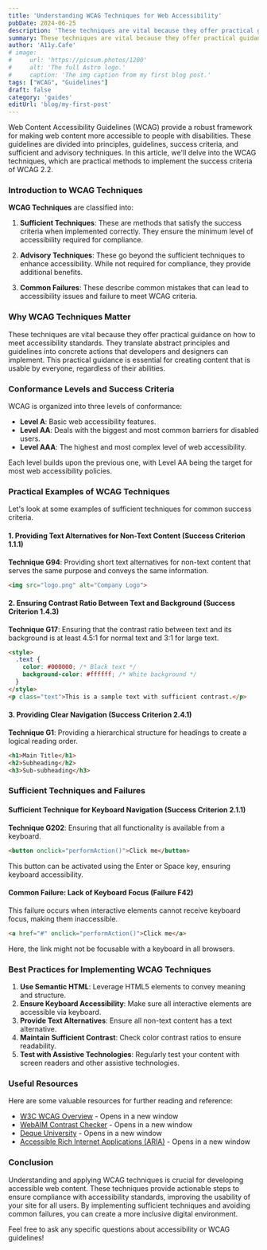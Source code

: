 ```yaml
---
title: 'Understanding WCAG Techniques for Web Accessibility'
pubDate: 2024-06-25
description: 'These techniques are vital because they offer practical guidance on how to meet accessibility standards. '
summary: These techniques are vital because they offer practical guidance on how to meet accessibility standards. They translate abstract principles and guidelines into concrete actions that developers and designers can implement. This practical guidance is essential for creating content that is usable by everyone, regardless of their abilities.
author: 'A11y.Cafe'
# image:
#     url: 'https://picsum.photos/1200'
#     alt: 'The full Astro logo.'
#     caption: 'The img caption from my first blog post.'
tags: ["WCAG", "Guidelines"]
draft: false
category: 'guides'
editUrl: 'blog/my-first-post'
---
```


Web Content Accessibility Guidelines (WCAG) provide a robust framework for making web content more accessible to people with disabilities. These guidelines are divided into principles, guidelines, success criteria, and sufficient and advisory techniques. In this article, we'll delve into the WCAG techniques, which are practical methods to implement the success criteria of WCAG 2.2.

### Introduction to WCAG Techniques

**WCAG Techniques** are classified into:

1. **Sufficient Techniques**: These are methods that satisfy the success criteria when implemented correctly. They ensure the minimum level of accessibility required for compliance.

2. **Advisory Techniques**: These go beyond the sufficient techniques to enhance accessibility. While not required for compliance, they provide additional benefits.

3. **Common Failures**: These describe common mistakes that can lead to accessibility issues and failure to meet WCAG criteria.

### Why WCAG Techniques Matter

These techniques are vital because they offer practical guidance on how to meet accessibility standards. They translate abstract principles and guidelines into concrete actions that developers and designers can implement. This practical guidance is essential for creating content that is usable by everyone, regardless of their abilities.

### Conformance Levels and Success Criteria

WCAG is organized into three levels of conformance:

- **Level A**: Basic web accessibility features.
- **Level AA**: Deals with the biggest and most common barriers for disabled users.
- **Level AAA**: The highest and most complex level of web accessibility.

Each level builds upon the previous one, with Level AA being the target for most web accessibility policies.

### Practical Examples of WCAG Techniques

Let's look at some examples of sufficient techniques for common success criteria.

#### 1. Providing Text Alternatives for Non-Text Content (Success Criterion 1.1.1)

**Technique G94**: Providing short text alternatives for non-text content that serves the same purpose and conveys the same information.

```html
<img src="logo.png" alt="Company Logo">
```

#### 2. Ensuring Contrast Ratio Between Text and Background (Success Criterion 1.4.3)

**Technique G17**: Ensuring that the contrast ratio between text and its background is at least 4.5:1 for normal text and 3:1 for large text.

```html
<style>
  .text {
    color: #000000; /* Black text */
    background-color: #ffffff; /* White background */
  }
</style>
<p class="text">This is a sample text with sufficient contrast.</p>
```

#### 3. Providing Clear Navigation (Success Criterion 2.4.1)

**Technique G1**: Providing a hierarchical structure for headings to create a logical reading order.

```html
<h1>Main Title</h1>
<h2>Subheading</h2>
<h3>Sub-subheading</h3>
```

### Sufficient Techniques and Failures

#### Sufficient Technique for Keyboard Navigation (Success Criterion 2.1.1)

**Technique G202**: Ensuring that all functionality is available from a keyboard.

```html
<button onclick="performAction()">Click me</button>
```

This button can be activated using the Enter or Space key, ensuring keyboard accessibility.

#### Common Failure: Lack of Keyboard Focus (Failure F42)

This failure occurs when interactive elements cannot receive keyboard focus, making them inaccessible.

```html
<a href="#" onclick="performAction()">Click me</a>
```

Here, the link might not be focusable with a keyboard in all browsers.

### Best Practices for Implementing WCAG Techniques

1. **Use Semantic HTML**: Leverage HTML5 elements to convey meaning and structure.
2. **Ensure Keyboard Accessibility**: Make sure all interactive elements are accessible via keyboard.
3. **Provide Text Alternatives**: Ensure all non-text content has a text alternative.
4. **Maintain Sufficient Contrast**: Check color contrast ratios to ensure readability.
5. **Test with Assistive Technologies**: Regularly test your content with screen readers and other assistive technologies.

### Useful Resources

Here are some valuable resources for further reading and reference:

- [W3C WCAG Overview](https://www.w3.org/WAI/standards-guidelines/wcag/) - Opens in a new window
- [WebAIM Contrast Checker](https://webaim.org/resources/contrastchecker/) - Opens in a new window
- [Deque University](https://www.deque.com/axe/axe-for-web/) - Opens in a new window
- [Accessible Rich Internet Applications (ARIA)](https://www.w3.org/WAI/standards-guidelines/aria/) - Opens in a new window

### Conclusion

Understanding and applying WCAG techniques is crucial for developing accessible web content. These techniques provide actionable steps to ensure compliance with accessibility standards, improving the usability of your site for all users. By implementing sufficient techniques and avoiding common failures, you can create a more inclusive digital environment.

Feel free to ask any specific questions about accessibility or WCAG guidelines!